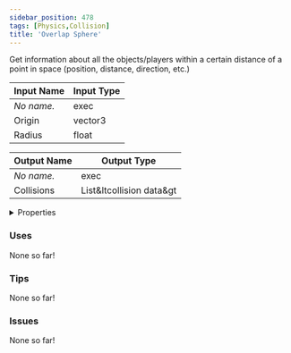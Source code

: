 ```yaml
---
sidebar_position: 478
tags: [Physics,Collision]
title: 'Overlap Sphere'
---
```


Get information about all the objects/players within a certain distance of a point in space (position, distance, direction, etc.)



<IChip uuid="23ce1dae-7585-43af-92c1-9a72fa5d0101"/>

| Input Name | Input Type |
|-----------|-----------|
| *No name.* | exec |
| Origin | vector3 |
| Radius | float |

| Output Name | Output Type |
|-----------|-----------|
| *No name.* | exec |
| Collisions | List&ltcollision data&gt |


<details>
  <summary>Properties</summary>
  <div>
    <div>
    <table>
      <thead>
        <tr>
          <th>Is beta required?</th>
          <th>No</th>
        </tr>
        <tr>
          <th>Is this chip a trolling risk?</th>
          <th>No</th>
        </tr>
        <tr>
          <th>Is this chip a role assignment risk?</th>
          <th>No</th>
        </tr>
        <tr>
          <th>Chip UUID</th>
          <th>23ce1dae-7585-43af-92c1-9a72fa5d0101</th>
        </tr>
        <tr>
          <th>Room availability</th>
          <th>Available everywhere</th>
        </tr>
      </thead>
    </table>
    </div>
  </div>
</details>

### Uses

None so far!

### Tips

None so far!

### Issues

None so far!
